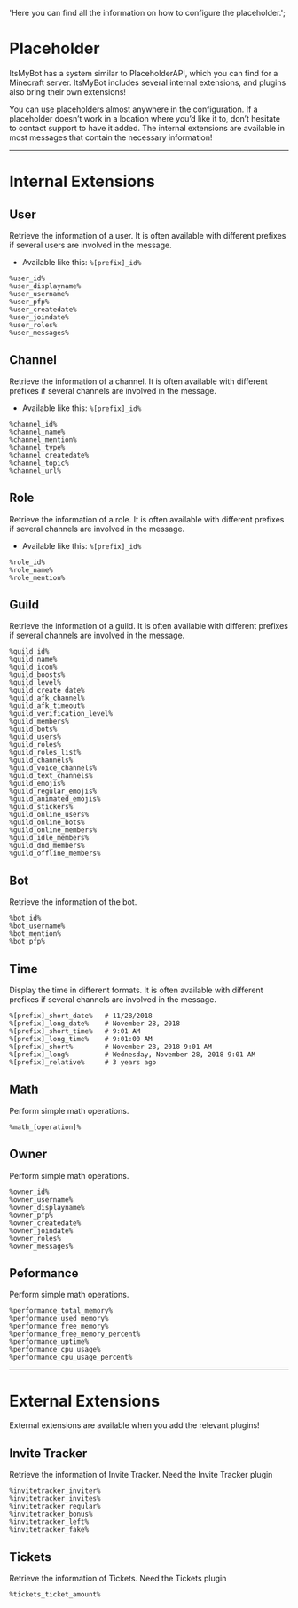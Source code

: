   'Here you can find all the information on how to configure the placeholder.';

# Placeholder
ItsMyBot has a system similar to PlaceholderAPI, which you can find for a Minecraft server. ItsMyBot includes several internal extensions, and plugins also bring their own extensions!

You can use placeholders almost anywhere in the configuration. If a placeholder doesn’t work in a location where you’d like it to, don’t hesitate to contact support to have it added. The internal extensions are available in most messages that contain the necessary information!

--- 

# Internal Extensions

## User
Retrieve the information of a user. It is often available with different prefixes if several users are involved in the message.

- Available like this: `%[prefix]_id%`

```
%user_id%
%user_displayname%
%user_username%
%user_pfp%
%user_createdate%
%user_joindate%
%user_roles%
%user_messages%
```

## Channel
Retrieve the information of a channel. It is often available with different prefixes if several channels are involved in the message.

- Available like this: `%[prefix]_id%`

```
%channel_id%
%channel_name%
%channel_mention%
%channel_type%
%channel_createdate%
%channel_topic%
%channel_url%
```

## Role
Retrieve the information of a role. It is often available with different prefixes if several channels are involved in the message.

- Available like this: `%[prefix]_id%`

```
%role_id%
%role_name%
%role_mention%
```

## Guild
Retrieve the information of a guild. It is often available with different prefixes if several channels are involved in the message.

```
%guild_id%
%guild_name%
%guild_icon%
%guild_boosts%
%guild_level%
%guild_create_date%
%guild_afk_channel%
%guild_afk_timeout%
%guild_verification_level%
%guild_members%
%guild_bots%
%guild_users%
%guild_roles%
%guild_roles_list%
%guild_channels%
%guild_voice_channels%
%guild_text_channels%
%guild_emojis%
%guild_regular_emojis%
%guild_animated_emojis%
%guild_stickers%
%guild_online_users%
%guild_online_bots%
%guild_online_members%
%guild_idle_members%
%guild_dnd_members%
%guild_offline_members%
```

## Bot
Retrieve the information of the bot.

```
%bot_id%
%bot_username%
%bot_mention%
%bot_pfp%
```

## Time
Display the time in different formats. It is often available with different prefixes if several channels are involved in the message.

```
%[prefix]_short_date%   # 11/28/2018
%[prefix]_long_date%    # November 28, 2018	
%[prefix]_short_time%   # 9:01 AM	
%[prefix]_long_time%    # 9:01:00 AM	
%[prefix]_short%        # November 28, 2018 9:01 AM	
%[prefix]_long%         # Wednesday, November 28, 2018 9:01 AM	
%[prefix]_relative%     # 3 years ago	
```

## Math
Perform simple math operations.

```
%math_[operation]%
```

## Owner
Perform simple math operations.

```
%owner_id%
%owner_username%
%owner_displayname%
%owner_pfp%
%owner_createdate%
%owner_joindate%
%owner_roles%
%owner_messages%
```

## Peformance
Perform simple math operations.

```
%performance_total_memory%
%performance_used_memory%
%performance_free_memory%
%performance_free_memory_percent%
%performance_uptime%
%performance_cpu_usage%
%performance_cpu_usage_percent%
```

---

# External Extensions
External extensions are available when you add the relevant plugins!

## Invite Tracker
Retrieve the information of Invite Tracker. Need the Invite Tracker plugin

```
%invitetracker_inviter%
%invitetracker_invites%
%invitetracker_regular%
%invitetracker_bonus%
%invitetracker_left%
%invitetracker_fake%
```

## Tickets
Retrieve the information of Tickets.  Need the Tickets plugin

```
%tickets_ticket_amount%
```